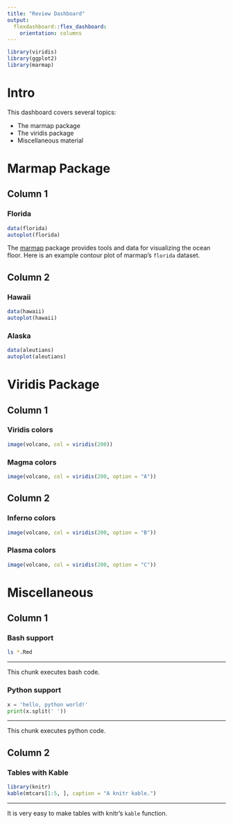 ```yaml
---
title: "Review Dashboard"
output: 
  flexdashboard::flex_dashboard:
    orientation: columns
---
```


```r
library(viridis)
library(ggplot2)
library(marmap)
```

# Intro {.sidebar}

This dashboard covers several topics:

* The marmap package
* The viridis package
* Miscellaneous material

# Marmap Package

## Column 1

### Florida

```r
data(florida)
autoplot(florida)
```

The [marmap](https://cran.r-project.org/web/packages/marmap/index.html) package provides tools and data for visualizing the ocean floor. Here is an example contour plot of marmap's `florida` dataset.

## Column 2

### Hawaii

```r
data(hawaii)
autoplot(hawaii)
```

### Alaska

```r
data(aleutians)
autoplot(aleutians)
```


# Viridis Package

## Column 1

### Viridis colors

```r
image(volcano, col = viridis(200))
```

### Magma colors

```r
image(volcano, col = viridis(200, option = "A"))
```

## Column 2

### Inferno colors

```r
image(volcano, col = viridis(200, option = "B"))
```

### Plasma colors

```r
image(volcano, col = viridis(200, option = "C"))
```

# Miscellaneous

## Column 1 {data-width=300}

### Bash support

```bash
ls *.Rmd
```

***

This chunk executes bash code.

### Python support

```python
x = 'hello, python world!'
print(x.split(' '))
```

***

This chunk executes python code.

## Column 2 {data-width=700}

### Tables with Kable 

```r
library(knitr)
kable(mtcars[1:5, ], caption = "A knitr kable.")
```

***

It is very easy to make tables with knitr's `kable` function.
